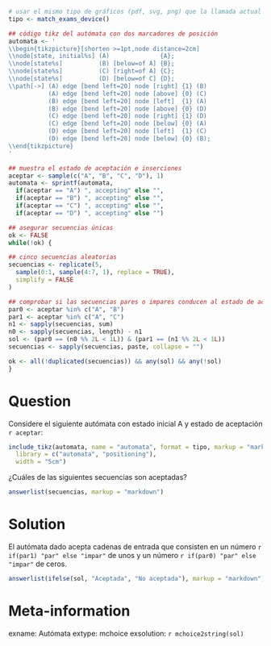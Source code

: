  
```r
# usar el mismo tipo de gráficos (pdf, svg, png) que la llamada actual de xweave()
tipo <- match_exams_device()

## código tikz del autómata con dos marcadores de posición
automata <- '
\\begin{tikzpicture}[shorten >=1pt,node distance=2cm]
\\node[state, initial%s] (A)              {A};
\\node[state%s]          (B) [below=of A] {B};
\\node[state%s]          (C) [right=of A] {C};
\\node[state%s]          (D) [below=of C] {D};
\\path[->] (A) edge [bend left=20] node [right] {1} (B)
           (A) edge [bend left=20] node [above] {0} (C)
           (B) edge [bend left=20] node [left]  {1} (A)
           (B) edge [bend left=20] node [above] {0} (D)
           (C) edge [bend left=20] node [right] {1} (D)
           (C) edge [bend left=20] node [below] {0} (A)
           (D) edge [bend left=20] node [left]  {1} (C)
           (D) edge [bend left=20] node [below] {0} (B);
\\end{tikzpicture}
'

## muestra el estado de aceptación e inserciones
aceptar <- sample(c("A", "B", "C", "D"), 1)
automata <- sprintf(automata,
  if(aceptar == "A") ", accepting" else "",
  if(aceptar == "B") ", accepting" else "",
  if(aceptar == "C") ", accepting" else "",
  if(aceptar == "D") ", accepting" else "")

## asegurar secuencias únicas
ok <- FALSE
while(!ok) {

## cinco secuencias aleatorias
secuencias <- replicate(5,
  sample(0:1, sample(4:7, 1), replace = TRUE),
  simplify = FALSE
)

## comprobar si las secuencias pares o impares conducen al estado de aceptación
par0 <- aceptar %in% c("A", "B")
par1 <- aceptar %in% c("A", "C")
n1 <- sapply(secuencias, sum)
n0 <- sapply(secuencias, length) - n1
sol <- (par0 == (n0 %% 2L < 1L)) & (par1 == (n1 %% 2L < 1L))
secuencias <- sapply(secuencias, paste, collapse = "")

ok <- all(!duplicated(secuencias)) && any(sol) && any(!sol)
}
```


Question
========

Considere el siguiente autómata con estado inicial A y estado de aceptación `r aceptar`:
\
```r
include_tikz(automata, name = "automata", format = tipo, markup = "markdown",
  library = c("automata", "positioning"),
  width = "5cm")
```


¿Cuáles de las siguientes secuencias son aceptadas?

```r
answerlist(secuencias, markup = "markdown")
```


Solution
========

El autómata dado acepta cadenas de entrada que consisten en un número
`r if(par1) "par" else "impar"` de unos y un número
`r if(par0) "par" else "impar"` de ceros.

```r
answerlist(ifelse(sol, "Aceptada", "No aceptada"), markup = "markdown")
```


Meta-information
================
exname: Autómata
extype: mchoice
exsolution: `r mchoice2string(sol)`